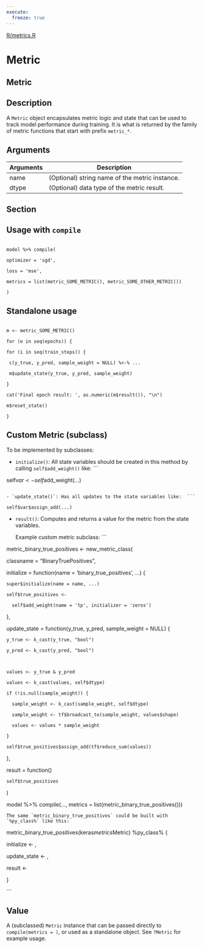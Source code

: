 ```yaml
---
execute:
  freeze: true
---
```


[R/metrics.R](https://github.com/rstudio/keras//blob/main/R/metrics.R#L90) 

# Metric

## Metric

## Description
 A `Metric` object encapsulates metric logic and state that can be used to track model performance during training. It is what is returned by the family of metric functions that start with prefix `metric_*`. 



## Arguments
|Arguments|Description|
|---|---|
| name | (Optional) string name of the metric instance. |
| dtype | (Optional) data type of the metric result. |


## Section

## Usage with `compile`

   ```

model %>% compile( 

  optimizer = 'sgd', 

  loss = 'mse', 

  metrics = list(metric_SOME_METRIC(), metric_SOME_OTHER_METRIC()) 

) 

``` 

## Standalone usage

   ```

m <- metric_SOME_METRIC() 

for (e in seq(epochs)) { 

  for (i in seq(train_steps)) { 

    c(y_true, y_pred, sample_weight = NULL) %<-% ... 

    m$update_state(y_true, y_pred, sample_weight) 

  } 

  cat('Final epoch result: ', as.numeric(m$result()), "\n") 

  m$reset_state() 

} 

``` 

## Custom Metric (subclass)

  To be implemented by subclasses:  

- `initialize()`: All state variables should be created in this method by calling `self$add_weight()` like:  ```

self$var <- self$add_weight(...) 

``` 

- `update_state()`: Has all updates to the state variables like:  ```

self$var$assign_add(...) 

``` 

- `result()`: Computes and returns a value for the metric from the state variables. 

  Example custom metric subclass:  ```

metric_binary_true_positives <- new_metric_class( 

  classname = "BinaryTruePositives", 

  initialize = function(name = 'binary_true_positives', ...) { 

    super$initialize(name = name, ...) 

    self$true_positives <- 

      self$add_weight(name = 'tp', initializer = 'zeros') 

  }, 

 

  update_state = function(y_true, y_pred, sample_weight = NULL) { 

    y_true <- k_cast(y_true, "bool") 

    y_pred <- k_cast(y_pred, "bool") 

 

    values <- y_true & y_pred 

    values <- k_cast(values, self$dtype) 

    if (!is.null(sample_weight)) { 

      sample_weight <- k_cast(sample_weight, self$dtype) 

      sample_weight <- tf$broadcast_to(sample_weight, values$shape) 

      values <- values * sample_weight 

    } 

    self$true_positives$assign_add(tf$reduce_sum(values)) 

  }, 

 

  result = function() 

    self$true_positives 

) 

model %>% compile(..., metrics = list(metric_binary_true_positives())) 

```  The same `metric_binary_true_positives` could be built with `%py_class%` like this:  ```

metric_binary_true_positives(keras$metrics$Metric) %py_class% { 

  initialize <- <same-as-above>, 

  update_state <- <same-as-above>, 

  result <- <same-as-above> 

} 

``` 

## Value
 A (subclassed) `Metric` instance that can be passed directly to `compile(metrics = )`, or used as a standalone object. See `?Metric` for example usage. 




